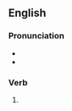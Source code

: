 ==English==

===Pronunciation===
* {{IPA|en|/ɡɹeɪzd/}}
* {{rhymes|en|eɪzd|s=1}}

===Verb===
{{head|en|verb form}}

# {{en-past of|graze}}